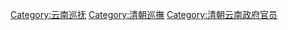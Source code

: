 [[Category:云南巡抚|Category:云南巡抚]]
[[Category:清朝巡撫|Category:清朝巡撫]]
[[Category:清朝云南政府官员|Category:清朝云南政府官员]]